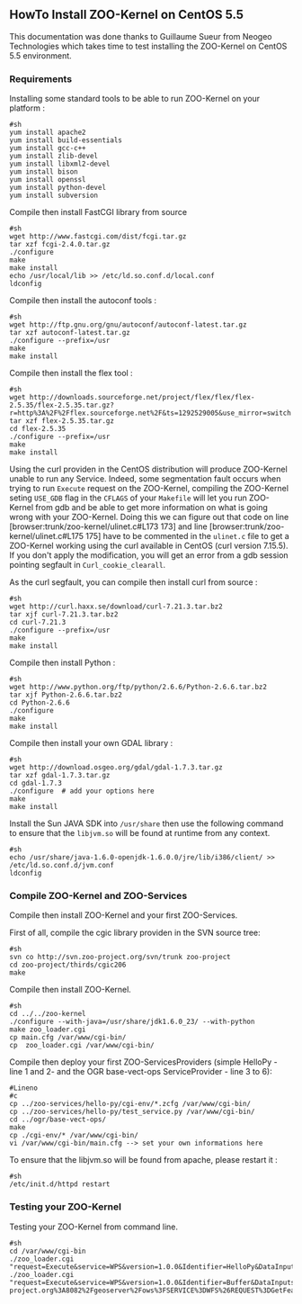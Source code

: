 
== HowTo Install ZOO-Kernel on CentOS 5.5 ==

This documentation was done thanks to Guillaume Sueur from Neogeo Technologies which takes time to test installing the ZOO-Kernel on CentOS 5.5 environment.

=== Requirements ===

Installing some standard tools to be able to run ZOO-Kernel on your platform :

<pre>
#sh
yum install apache2
yum install build-essentials
yum install gcc-c++
yum install zlib-devel
yum install libxml2-devel
yum install bison
yum install openssl 
yum install python-devel
yum install subversion
</pre>

Compile then install FastCGI library from source

<pre>
#sh
wget http://www.fastcgi.com/dist/fcgi.tar.gz
tar xzf fcgi-2.4.0.tar.gz 
./configure
make
make install
echo /usr/local/lib >> /etc/ld.so.conf.d/local.conf
ldconfig
</pre>

Compile then install the autoconf tools :
<pre>
#sh
wget http://ftp.gnu.org/gnu/autoconf/autoconf-latest.tar.gz
tar xzf autoconf-latest.tar.gz
./configure --prefix=/usr
make 
make install
</pre>

Compile then install the flex tool :
<pre>
#sh
wget http://downloads.sourceforge.net/project/flex/flex/flex-2.5.35/flex-2.5.35.tar.gz?r=http%3A%2F%2Fflex.sourceforge.net%2F&ts=1292529005&use_mirror=switch
tar xzf flex-2.5.35.tar.gz
cd flex-2.5.35
./configure --prefix=/usr
make
make install
</pre>

Using the curl providen in the CentOS distribution will produce ZOO-Kernel unable to run any Service. Indeed, some segmentation fault occurs when trying to run <tt>Execute</tt> request on the ZOO-Kernel, compiling the ZOO-Kernel seting <tt>USE_GDB</tt> flag in the <tt>CFLAGS</tt> of your <tt>Makefile</tt> will let you run ZOO-Kernel from gdb and be able to get more information on what is going wrong with your ZOO-Kernel. Doing this we can figure out that code on line [browser:trunk/zoo-kernel/ulinet.c#L173 173] and line [browser:trunk/zoo-kernel/ulinet.c#L175 175] have to be commented in the <tt>ulinet.c</tt> file to get a ZOO-Kernel working using the curl available in CentOS (curl version 7.15.5). If you don't apply the modification, you will get an error from a gdb session pointing segfault in <tt>Curl_cookie_clearall</tt>. 

As the curl segfault, you can compile then install curl from source :
<pre>
#sh
wget http://curl.haxx.se/download/curl-7.21.3.tar.bz2
tar xjf curl-7.21.3.tar.bz2
cd curl-7.21.3
./configure --prefix=/usr
make
make install
</pre>

Compile then install Python :

<pre>
#sh
wget http://www.python.org/ftp/python/2.6.6/Python-2.6.6.tar.bz2
tar xjf Python-2.6.6.tar.bz2
cd Python-2.6.6
./configure
make
make install
</pre>


Compile then install your own GDAL library :

<pre>
#sh
wget http://download.osgeo.org/gdal/gdal-1.7.3.tar.gz
tar xzf gdal-1.7.3.tar.gz
cd gdal-1.7.3
./configure  # add your options here
make
make install
</pre>

Install the Sun JAVA SDK into <tt>/usr/share</tt> then use the following command to ensure that the <tt>libjvm.so</tt> will be found at runtime from any context.
<pre>
#sh
echo /usr/share/java-1.6.0-openjdk-1.6.0.0/jre/lib/i386/client/ >> /etc/ld.so.conf.d/jvm.conf
ldconfig
</pre>

=== Compile ZOO-Kernel and ZOO-Services ===

Compile then install ZOO-Kernel and your first ZOO-Services.

First of all, compile the cgic library providen in the SVN source tree:
<pre>
#sh
svn co http://svn.zoo-project.org/svn/trunk zoo-project
cd zoo-project/thirds/cgic206
make
</pre>

Compile then install ZOO-Kernel.
<pre>
#sh
cd ../../zoo-kernel
./configure --with-java=/usr/share/jdk1.6.0_23/ --with-python
make zoo_loader.cgi
cp main.cfg /var/www/cgi-bin/
cp  zoo_loader.cgi /var/www/cgi-bin/
</pre>

Compile then deploy your first ZOO-ServicesProviders (simple HelloPy - line 1 and 2- and the OGR base-vect-ops ServiceProvider - line 3 to 6):
<pre>
#Lineno
#c
cp ../zoo-services/hello-py/cgi-env/*.zcfg /var/www/cgi-bin/
cp ../zoo-services/hello-py/test_service.py /var/www/cgi-bin/
cd ../ogr/base-vect-ops/
make
cp ./cgi-env/* /var/www/cgi-bin/
vi /var/www/cgi-bin/main.cfg --> set your own informations here 
</pre>

To ensure that the libjvm.so will be found from apache, please restart it :

<pre>
#sh
/etc/init.d/httpd restart
</pre>

=== Testing your ZOO-Kernel ===

Testing your ZOO-Kernel from command line.

<pre>
#sh
cd /var/www/cgi-bin
./zoo_loader.cgi "request=Execute&service=WPS&version=1.0.0&Identifier=HelloPy&DataInputs=a=Djay"
./zoo_loader.cgi "request=Execute&service=WPS&version=1.0.0&Identifier=Buffer&DataInputs=BufferDistance=1@datatype=interger;InputPolygon=Reference@xlink:href=http%3A%2F%2Fwww.zoo-project.org%3A8082%2Fgeoserver%2Fows%3FSERVICE%3DWFS%26REQUEST%3DGetFeature%26VERSION%3D1.0.0%26typename%3Dtopp%3Astates%26SRS%3DEPSG%3A4326%26FeatureID%3Dstates.15&RawDataOutput=Result@mimeType=application/json"
</pre>



{{TracNotice|{{PAGENAME}}}}